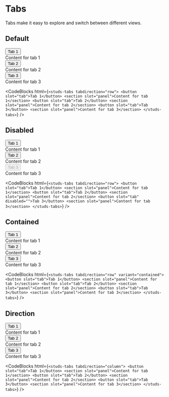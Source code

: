 # Tabs

<HeaderComponent htmlTag="studs-tabs" jsxTag="StudsTabs" version="Since 2.0" status="Stable" />

Tabs make it easy to explore and switch between different views.

## Default
<studs-tabs tabdirection="row">
    <button slot="tab">Tab 1</button>
    <section slot="panel">Content for tab 1</section>
    <button slot="tab">Tab 2</button>
    <section slot="panel">Content for tab 2</section>
    <button slot="tab">Tab 3</button>
    <section slot="panel">Content for tab 3</section>
</studs-tabs>

<CodeBlocks
  html={`
<studs-tabs tabdirection="row">
    <button slot="tab">Tab 1</button>
    <section slot="panel">Content for tab 1</section>
    <button slot="tab">Tab 2</button>
    <section slot="panel">Content for tab 2</section>
    <button slot="tab">Tab 3</button>
    <section slot="panel">Content for tab 3</section>
</studs-tabs>
  `}
/>


## Disabled

<studs-tabs tabdirection="row">
    <button slot="tab">Tab 1</button>
    <section slot="panel">Content for tab 1</section>
    <button slot="tab">Tab 2</button>
    <section slot="panel">Content for tab 2</section>
    <button slot="tab" disabled="">Tab 3</button>
    <section slot="panel">Content for tab 3</section>
</studs-tabs>

<CodeBlocks
  html={`
<studs-tabs tabdirection="row">
    <button slot="tab">Tab 1</button>
    <section slot="panel">Content for tab 1</section>
    <button slot="tab">Tab 2</button>
    <section slot="panel">Content for tab 2</section>
    <button slot="tab" disabled="">Tab 3</button>
    <section slot="panel">Content for tab 3</section>
</studs-tabs>
  `}
/>


## Contained

<studs-tabs tabdirection="row" variant="contained">
    <button slot="tab">Tab 1</button>
    <section slot="panel">Content for tab 1</section>
    <button slot="tab">Tab 2</button>
    <section slot="panel">Content for tab 2</section>
    <button slot="tab">Tab 3</button>
    <section slot="panel">Content for tab 3</section>
  </studs-tabs>

<CodeBlocks
  html={`
<studs-tabs tabdirection="row" variant="contained">
    <button slot="tab">Tab 1</button>
    <section slot="panel">Content for tab 1</section>
    <button slot="tab">Tab 2</button>
    <section slot="panel">Content for tab 2</section>
    <button slot="tab">Tab 3</button>
    <section slot="panel">Content for tab 3</section>
  </studs-tabs>
  `}
/>

## Direction

<studs-tabs tabdirection="column">
    <button slot="tab">Tab 1</button>
    <section slot="panel">Content for tab 1</section>
    <button slot="tab">Tab 2</button>
    <section slot="panel">Content for tab 2</section>
    <button slot="tab">Tab 3</button>
    <section slot="panel">Content for tab 3</section>
  </studs-tabs>

<CodeBlocks
  html={`
<studs-tabs tabdirection="column">
    <button slot="tab">Tab 1</button>
    <section slot="panel">Content for tab 1</section>
    <button slot="tab">Tab 2</button>
    <section slot="panel">Content for tab 2</section>
    <button slot="tab">Tab 3</button>
    <section slot="panel">Content for tab 3</section>
  </studs-tabs>
  `}
/>